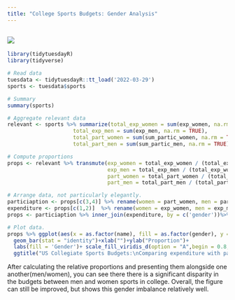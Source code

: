 ```yaml
---
title: "College Sports Budgets: Gender Analysis"
---
```


## ![](images/ncaa-logo-teams-sign.jpg)

```r

library(tidytuesdayR)
library(tidyverse)

# Read data
tuesdata <- tidytuesdayR::tt_load('2022-03-29')
sports <- tuesdata$sports

# Summary 
summary(sports)

# Aggregate relevant data
relevant <- sports %>% summarize(total_exp_women = sum(exp_women, na.rm = TRUE), 
                     total_exp_men = sum(exp_men, na.rm = TRUE),
                     total_part_women = sum(sum_partic_women, na.rm = TRUE),
                     total_part_men = sum(sum_partic_men, na.rm = TRUE))

# Compute proportions
props <- relevant %>% transmute(exp_women = total_exp_women / (total_exp_women + total_exp_men),
                                exp_men = total_exp_men / (total_exp_women + total_exp_men),
                                part_women = total_part_women / (total_part_women + total_part_men),
                                part_men = total_part_men / (total_part_women + total_part_men))

# Arrange data, not particularly elegantly.
particiaption <- props[c(3,4)] %>% rename(women = part_women, men = part_men) %>% pivot_longer(c(1,2), names_to = 'gender', values_to = 'participation')
expenditure <- props[c(1,2)]  %>% rename(women = exp_women, men = exp_men) %>% pivot_longer(c(1,2), names_to = 'gender', values_to = 'expenditure')
props <- particiaption %>% inner_join(expenditure, by = c('gender'))%>% pivot_longer(cols =-1)

# Plot data.
props %>% ggplot(aes(x = as.factor(name), fill = as.factor(gender), y = value ))+
  geom_bar(stat = "identity")+xlab("")+ylab("Proportion")+
  labs(fill = 'Gender')+ scale_fill_viridis_d(option = "A",begin = 0.8, end = 0.5)+
  ggtitle("US Collegiate Sports Budgets:\nComparing expenditure with participation by gender.")
```

After calculating the relative proportions and presenting them alongside one another(men/women), you can see there there is a significant disparity in the budgets between men and women sports in college. Overall, the figure can still be improved, but shows this gender imbalance relatively well.
